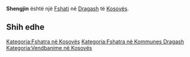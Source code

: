 {{Fshat në Kosovës
 | Emri                = Shengjin
 | EmriAlt                = Shengjin,Zaplluxhe,Zaplluxhë,Zaplluzhe,Zaplluzhë,Zapluzhje,Zapluzje,Zaplužje,Zhapllushe,Zhapllushë,Заплужје
 | Emri (Rasa dhanore) = 
 | Figura              = 
 | Shteti              = Kosovës
 | Komuna              = Dragash
 | Kodi postar         = 
 | Sipërfaqja          = 

 | Popullsia           = 

 | Regj. i popullsisë  = 
 | Dend. e popullsisë  = 
 | Faqja zyrtare       = 
 <!--- Koordinatat ----> 
 | Gjerësia            = 42.13028
 | Gjatësia            = 20.75639
 | Lartësia            = 
}}
'''Shengjin''' është një [[Fshati]] në [[Dragash]] të [[Kosovës]].

<!-- == Gjeografia == -->
<!-- == Historia == -->
<!-- == Demografia == -->
== Shih edhe ==
{{Komuna Dragash}}
{{Kosovo-Administrata-Cung}}

[[Kategoria:Fshatra në Kosovës]]
[[Kategoria:Fshatra në Kommunes Dragash]]
[[Kategoria:Vendbanime në Kosovës]]